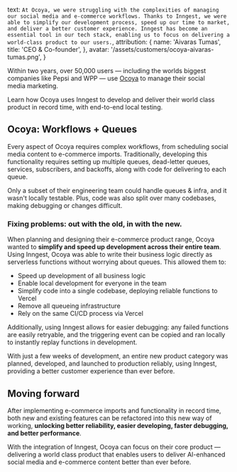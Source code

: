   text: `At Ocoya, we were struggling with the complexities of managing our
social media and e-commerce workflows. Thanks to Inngest, we were
able to simplify our development process, speed up our time to
market, and deliver a better customer experience. Inngest has
become an essential tool in our tech stack, enabling us to focus
on delivering a world-class product to our users.`,
  attribution: {
    name: 'Aivaras Tumas',
    title: 'CEO & Co-founder',
  },
  avatar: '/assets/customers/ocoya-aivaras-tumas.png',
}


Within two years, over 50,000 users — including the worlds
biggest companies like Pepsi and WPP — use [Ocoya](https://www.ocoya.com) to manage their social media&nbsp;marketing.

Learn how Ocoya uses Inngest to develop and deliver their world
class product in record time, with end-to-end local testing.

## Ocoya: Workflows + Queues

Every aspect of Ocoya requires complex workflows, from scheduling
social media content to e-commerce imports. Traditionally,
developing this functionality requires setting up multiple queues,
dead-letter queues, services, subscribers, and backoffs, along with
code for delivering to each queue.

Only a subset of their engineering team could handle queues & infra,
and it wasn't locally testable. Plus, code was also split over many
codebases, making debugging or changes difficult.

### Fixing problems: out with the old, in with the new.

When planning and designing their e-commerce product range, Ocoya
wanted to **simplify and speed up development across their entire team**.
Using Inngest, Ocoya was able to write their business logic
directly as serverless functions without worrying about queues. This
allowed them to:

* Speed up development of all business logic
* Enable local development for everyone in the team
* Simplify code into a single codebase, deploying reliable functions
  to Vercel
* Remove all queueing infrastructure
* Rely on the same CI/CD process via Vercel

Additionally, using Inngest allows for easier debugging: any failed
functions are easily retryable, and the triggering event can be
copied and ran locally to instantly replay functions in development.

With just a few weeks of development, an entire new product category
was planned, developed, and launched to production reliably, using
Inngest, providing a better customer experience than ever before.

## Moving forward

After implementing e-commerce imports and functionality in record
time, both new and existing features can be refactored into this new
way of working, **unlocking better reliability, easier developing,
faster debugging, and better performance**.

With the integration of Inngest, Ocoya can focus on their core
product — delivering a world class product that enables users to
deliver AI-enhanced social media and e-commerce content better than
ever before.